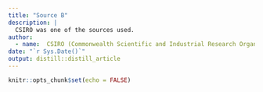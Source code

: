 ```yaml
---
title: "Source B"
description: |
  CSIRO was one of the sources used.
author:
  - name:  CSIRO (Commonwealth Scientific and Industrial Research Organization)
date: "`r Sys.Date()`"
output: distill::distill_article
---
```


```r
knitr::opts_chunk$set(echo = FALSE)
```




